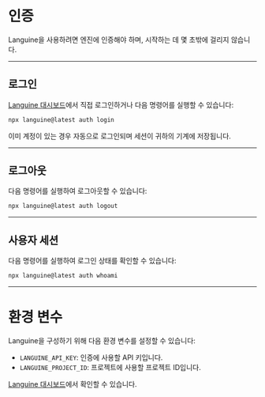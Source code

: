 # 인증

Languine을 사용하려면 엔진에 인증해야 하며, 시작하는 데 몇 초밖에 걸리지 않습니다.

---

## 로그인

[Languine 대시보드](https://languine.ai/login)에서 직접 로그인하거나 다음 명령어를 실행할 수 있습니다:

```bash title="터미널"
npx languine@latest auth login
```


이미 계정이 있는 경우 자동으로 로그인되며 세션이 귀하의 기계에 저장됩니다.

---

## 로그아웃

다음 명령어를 실행하여 로그아웃할 수 있습니다:

```bash title="터미널"
npx languine@latest auth logout
```

---

## 사용자 세션

다음 명령어를 실행하여 로그인 상태를 확인할 수 있습니다:

```bash title="터미널"
npx languine@latest auth whoami
```

---


# 환경 변수

Languine을 구성하기 위해 다음 환경 변수를 설정할 수 있습니다:

- `LANGUINE_API_KEY`: 인증에 사용할 API 키입니다.
- `LANGUINE_PROJECT_ID`: 프로젝트에 사용할 프로젝트 ID입니다.

[Languine 대시보드](https://languine.ai/login)에서 확인할 수 있습니다.